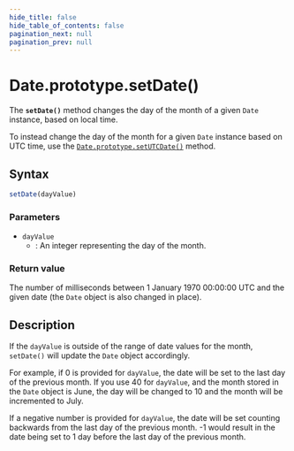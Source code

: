```yaml
---
hide_title: false
hide_table_of_contents: false
pagination_next: null
pagination_prev: null
---
```

# Date.prototype.setDate()

The **`setDate()`** method changes the day of the month of a given `Date` instance, based on local time.

To instead change the day of the month for a given `Date` instance based on UTC time, use the [`Date.prototype.setUTCDate()`](./setUTCDate.md) method.

## Syntax

```js
setDate(dayValue)
```

### Parameters

- `dayValue`
  - : An integer representing the day of the month.

### Return value

The number of milliseconds between 1 January 1970 00:00:00 UTC and the given date (the
`Date` object is also changed in place).

## Description

If the `dayValue` is outside of the range of date values for the month, `setDate()` will update the `Date` object accordingly.

For example, if 0 is provided for `dayValue`, the date will be set to the last day of the previous month. If you use 40 for `dayValue`, and the month stored in the `Date` object is June, the day will be changed to 10 and the month will be incremented to July.

If a negative number is provided for `dayValue`, the date will be set counting backwards from the last day of the previous month. -1 would result in the date being set to 1 day before the last day of the previous month.
